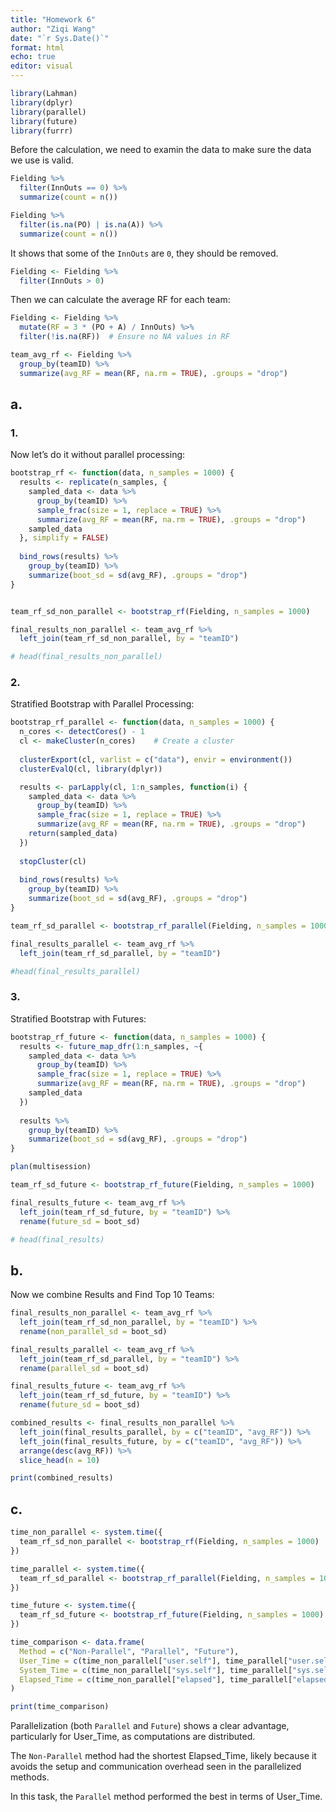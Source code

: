 ```yaml
---
title: "Homework 6"
author: "Ziqi Wang"
date: "`r Sys.Date()`"
format: html
echo: true
editor: visual
---
```


```r
library(Lahman)
library(dplyr)
library(parallel)
library(future)
library(furrr)
```

Before the calculation, we need to examin the data to make sure the data we use is valid.
```r
Fielding %>%
  filter(InnOuts == 0) %>%
  summarize(count = n())

Fielding %>%
  filter(is.na(PO) | is.na(A)) %>%
  summarize(count = n())
```
It shows that some of the `InnOuts` are `0`, they should be removed.
```r
Fielding <- Fielding %>%
  filter(InnOuts > 0)
```
Then we can calculate the average RF for each team:
```r
Fielding <- Fielding %>%
  mutate(RF = 3 * (PO + A) / InnOuts) %>%
  filter(!is.na(RF))  # Ensure no NA values in RF

team_avg_rf <- Fielding %>%
  group_by(teamID) %>%
  summarize(avg_RF = mean(RF, na.rm = TRUE), .groups = "drop")
```
## a.

### 1.
Now let's do it without parallel processing:
```r
bootstrap_rf <- function(data, n_samples = 1000) {
  results <- replicate(n_samples, {
    sampled_data <- data %>%
      group_by(teamID) %>%
      sample_frac(size = 1, replace = TRUE) %>%
      summarize(avg_RF = mean(RF, na.rm = TRUE), .groups = "drop")
    sampled_data
  }, simplify = FALSE)
  
  bind_rows(results) %>%
    group_by(teamID) %>%
    summarize(boot_sd = sd(avg_RF), .groups = "drop")
}


team_rf_sd_non_parallel <- bootstrap_rf(Fielding, n_samples = 1000)

final_results_non_parallel <- team_avg_rf %>%
  left_join(team_rf_sd_non_parallel, by = "teamID")

# head(final_results_non_parallel)
```
### 2.
Stratified Bootstrap with Parallel Processing:
```r
bootstrap_rf_parallel <- function(data, n_samples = 1000) {
  n_cores <- detectCores() - 1  
  cl <- makeCluster(n_cores)    # Create a cluster
  
  clusterExport(cl, varlist = c("data"), envir = environment())
  clusterEvalQ(cl, library(dplyr)) 

  results <- parLapply(cl, 1:n_samples, function(i) {
    sampled_data <- data %>%
      group_by(teamID) %>%
      sample_frac(size = 1, replace = TRUE) %>%
      summarize(avg_RF = mean(RF, na.rm = TRUE), .groups = "drop")
    return(sampled_data)
  })
  
  stopCluster(cl)  
  
  bind_rows(results) %>%
    group_by(teamID) %>%
    summarize(boot_sd = sd(avg_RF), .groups = "drop")
}

team_rf_sd_parallel <- bootstrap_rf_parallel(Fielding, n_samples = 1000)

final_results_parallel <- team_avg_rf %>%
  left_join(team_rf_sd_parallel, by = "teamID")

#head(final_results_parallel)
```
### 3.
Stratified Bootstrap with Futures:
```r
bootstrap_rf_future <- function(data, n_samples = 1000) {
  results <- future_map_dfr(1:n_samples, ~{
    sampled_data <- data %>%
      group_by(teamID) %>%
      sample_frac(size = 1, replace = TRUE) %>%
      summarize(avg_RF = mean(RF, na.rm = TRUE), .groups = "drop")
    sampled_data
  })
  
  results %>%
    group_by(teamID) %>%
    summarize(boot_sd = sd(avg_RF), .groups = "drop")
}

plan(multisession) 

team_rf_sd_future <- bootstrap_rf_future(Fielding, n_samples = 1000)

final_results_future <- team_avg_rf %>%
  left_join(team_rf_sd_future, by = "teamID") %>%
  rename(future_sd = boot_sd)

# head(final_results)
```
## b.
Now we combine Results and Find Top 10 Teams:
```r
final_results_non_parallel <- team_avg_rf %>%
  left_join(team_rf_sd_non_parallel, by = "teamID") %>%
  rename(non_parallel_sd = boot_sd)

final_results_parallel <- team_avg_rf %>%
  left_join(team_rf_sd_parallel, by = "teamID") %>%
  rename(parallel_sd = boot_sd)

final_results_future <- team_avg_rf %>%
  left_join(team_rf_sd_future, by = "teamID") %>%
  rename(future_sd = boot_sd)

combined_results <- final_results_non_parallel %>%
  left_join(final_results_parallel, by = c("teamID", "avg_RF")) %>%
  left_join(final_results_future, by = c("teamID", "avg_RF")) %>%
  arrange(desc(avg_RF)) %>%
  slice_head(n = 10)

print(combined_results)
```
## c.
```r
time_non_parallel <- system.time({
  team_rf_sd_non_parallel <- bootstrap_rf(Fielding, n_samples = 1000)
})

time_parallel <- system.time({
  team_rf_sd_parallel <- bootstrap_rf_parallel(Fielding, n_samples = 1000)
})

time_future <- system.time({
  team_rf_sd_future <- bootstrap_rf_future(Fielding, n_samples = 1000)
})
```

```r
time_comparison <- data.frame(
  Method = c("Non-Parallel", "Parallel", "Future"),
  User_Time = c(time_non_parallel["user.self"], time_parallel["user.self"], time_future["user.self"]),
  System_Time = c(time_non_parallel["sys.self"], time_parallel["sys.self"], time_future["sys.self"]),
  Elapsed_Time = c(time_non_parallel["elapsed"], time_parallel["elapsed"], time_future["elapsed"])
)

print(time_comparison)
```

Parallelization (both `Parallel` and `Future`) shows a clear advantage, particularly for User_Time, as computations are distributed.

The `Non-Parallel` method had the shortest Elapsed_Time, likely because it avoids the setup and communication overhead seen in the parallelized methods.

In this task, the `Parallel` method performed the best in terms of User_Time.